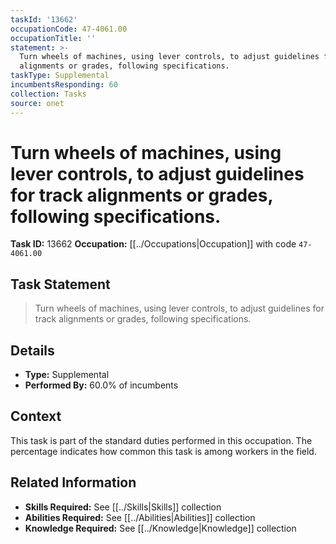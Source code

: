 ```yaml
---
taskId: '13662'
occupationCode: 47-4061.00
occupationTitle: ''
statement: >-
  Turn wheels of machines, using lever controls, to adjust guidelines for track
  alignments or grades, following specifications.
taskType: Supplemental
incumbentsResponding: 60
collection: Tasks
source: onet
---
```

# Turn wheels of machines, using lever controls, to adjust guidelines for track alignments or grades, following specifications.

**Task ID:** 13662
**Occupation:** [[../Occupations|Occupation]] with code `47-4061.00`

## Task Statement

> Turn wheels of machines, using lever controls, to adjust guidelines for track alignments or grades, following specifications.

## Details

- **Type:** Supplemental
- **Performed By:** 60.0% of incumbents

## Context

This task is part of the standard duties performed in this occupation. The percentage indicates how common this task is among workers in the field.

## Related Information

- **Skills Required:** See [[../Skills|Skills]] collection
- **Abilities Required:** See [[../Abilities|Abilities]] collection
- **Knowledge Required:** See [[../Knowledge|Knowledge]] collection
